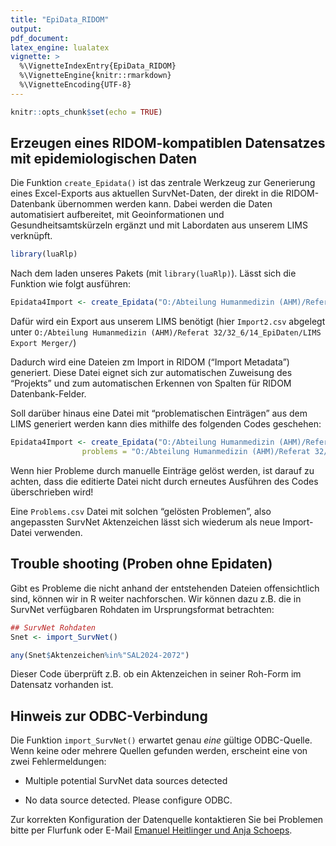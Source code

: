 ```yaml
---
title: "EpiData_RIDOM"
output:
pdf_document:   
latex_engine: lualatex
vignette: >
  %\VignetteIndexEntry{EpiData_RIDOM}
  %\VignetteEngine{knitr::rmarkdown}
  %\VignetteEncoding{UTF-8}
---
```


```r
knitr::opts_chunk$set(echo = TRUE)
```

## Erzeugen eines RIDOM-kompatiblen Datensatzes mit epidemiologischen Daten

Die Funktion `create_Epidata()` ist das zentrale Werkzeug zur Generierung eines Excel-Exports aus aktuellen SurvNet-Daten, der direkt in die RIDOM-Datenbank übernommen werden kann. Dabei werden die Daten automatisiert aufbereitet, mit Geoinformationen und Gesundheitsamtskürzeln ergänzt und mit Labordaten aus unserem LIMS verknüpft.

```r
library(luaRlp)
```

Nach dem laden unseres Pakets (mit `library(luaRlp)`). Lässt sich die Funktion wie folgt ausführen:

```r
Epidata4Import <- create_Epidata("O:/Abteilung Humanmedizin (AHM)/Referat 32/32_6/14_EpiDaten/LIMS Export Merger/Import2.csv")
```

Dafür wird ein Export aus unserem LIMS benötigt (hier `Import2.csv` abgelegt unter `O:/Abteilung Humanmedizin (AHM)/Referat 32/32_6/14_EpiDaten/LIMS Export Merger/`)

Dadurch wird eine Dateien zm Import in RIDOM ("Import Metadata") generiert. Diese Datei eignet sich zur automatischen Zuweisung des "Projekts" und zum automatischen Erkennen von Spalten für RIDOM Datenbank-Felder.

Soll darüber hinaus eine Datei mit "problematischen Einträgen" aus dem LIMS generiert werden kann dies mithilfe des folgenden Codes geschehen:

```r
Epidata4Import <- create_Epidata("O:/Abteilung Humanmedizin (AHM)/Referat 32/32_6/14_EpiDaten/LIMS Export Merger/Import2.csv", 
                problems = "O:/Abteilung Humanmedizin (AHM)/Referat 32/32_6/14_EpiDaten/LIMS Export Merger/Problems.csv")
```

Wenn hier Probleme durch manuelle Einträge gelöst werden, ist darauf zu achten, dass die editierte Datei nicht durch erneutes Ausführen des Codes überschrieben wird!

Eine `Problems.csv` Datei mit solchen "gelösten Problemen", also angepassten SurvNet Aktenzeichen lässt sich wiederum als neue Import-Datei verwenden.

## Trouble shooting (Proben ohne Epidaten)

Gibt es Probleme die nicht anhand der entstehenden Dateien offensichtlich sind, können wir in R weiter nachforschen. Wir können dazu z.B. die in SurvNet verfügbaren Rohdaten im Ursprungsformat betrachten:

```r
## SurvNet Rohdaten 
Snet <- import_SurvNet()

any(Snet$Aktenzeichen%in%"SAL2024-2072")

```

Dieser Code überprüft z.B. ob ein Aktenzeichen in seiner Roh-Form im Datensatz vorhanden ist.

## Hinweis zur ODBC-Verbindung

Die Funktion `import_SurvNet()` erwartet genau *eine* gültige ODBC-Quelle. Wenn keine oder mehrere Quellen gefunden werden, erscheint eine von zwei Fehlermeldungen:

-   Multiple potential SurvNet data sources detected

-   No data source detected. Please configure ODBC.

Zur korrekten Konfiguration der Datenquelle kontaktieren Sie bei Problemen bitte per Flurfunk oder E-Mail [Emanuel Heitlinger und Anja Schoeps](mailto:anja.schoeps@lua.rlp.de;%20emanuel.heitlinger@lua.rlp.de).
